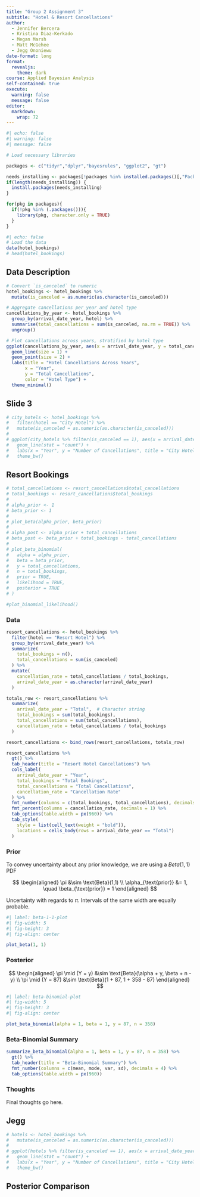 ```yaml
---
title: "Group 2 Assignment 3"
subtitle: "Hotel & Resort Cancellations"
author:
  - Jennifer Bercera
  - Kristina Diaz-Kerkado
  - Megan Marsh
  - Matt McGehee
  - Jegg Ononiewu
date-format: long
format:
  revealjs:
    theme: dark
course: Applied Bayesian Analysis
self-contained: true
execute: 
  warning: false
  message: false
editor: 
  markdown: 
    wrap: 72
---
```


```r
#| echo: false
#| warning: false
#| message: false

# Load necessary libraries

packages <- c("tidyr","dplyr","bayesrules", "ggplot2", "gt")

needs_installing <- packages[!packages %in% installed.packages()[,"Package"]]
if(length(needs_installing)) {
  install.packages(needs_installing)
}

for(pkg in packages){
  if(!pkg %in% (.packages())){
    library(pkg, character.only = TRUE)
  }
}
```

```r
#| echo: false
# Load the data
data(hotel_bookings)
# head(hotel_bookings)
```

## Data Description 

```r
# Convert `is_canceled` to numeric
hotel_bookings <- hotel_bookings %>%
  mutate(is_canceled = as.numeric(as.character(is_canceled)))

# Aggregate cancellations per year and hotel type
cancellations_by_year <- hotel_bookings %>%
  group_by(arrival_date_year, hotel) %>%
  summarise(total_cancellations = sum(is_canceled, na.rm = TRUE)) %>%
  ungroup()

# Plot cancellations across years, stratified by hotel type
ggplot(cancellations_by_year, aes(x = arrival_date_year, y = total_cancellations, color = hotel, group = hotel)) +
  geom_line(size = 1) +
  geom_point(size = 2) +
  labs(title = "Hotel Cancellations Across Years",
       x = "Year",
       y = "Total Cancellations",
       color = "Hotel Type") +
  theme_minimal()
```


## Slide 3

```r
# city_hotels <- hotel_bookings %>%
#   filter(hotel == "City Hotel") %>%
#   mutate(is_canceled = as.numeric(as.character(is_canceled)))
# 
# ggplot(city_hotels %>% filter(is_canceled == 1), aes(x = arrival_date_year)) +
#   geom_line(stat = "count") +
#   labs(x = "Year", y = "Number of Cancellations", title = "City Hotel Cancellations per Year") +
#   theme_bw()
```

## Resort Bookings {.smaller}


```r
# total_cancellations <- resort_cancellations$total_cancellations
# total_bookings <- resort_cancellations$total_bookings
# 
# alpha_prior <- 1
# beta_prior <- 1
# 
# plot_beta(alpha_prior, beta_prior)
# 
# alpha_post <- alpha_prior + total_cancellations
# beta_post <- beta_prior + total_bookings - total_cancellations
# 
# plot_beta_binomial(
#   alpha = alpha_prior,
#   beta = beta_prior,
#   y = total_cancellations,
#   n = total_bookings,
#   prior = TRUE,
#   likelihood = TRUE,
#   posterior = TRUE
# )

#plot_binomial_likelihood()

```

:::{.panel-tabset}

### Data

```r
resort_cancellations <- hotel_bookings %>%
  filter(hotel == "Resort Hotel") %>%
  group_by(arrival_date_year) %>%
  summarize(
    total_bookings = n(),
    total_cancellations = sum(is_canceled)
  ) %>%
  mutate(
    cancellation_rate = total_cancellations / total_bookings,
    arrival_date_year = as.character(arrival_date_year)
  )

totals_row <- resort_cancellations %>%
  summarize(
    arrival_date_year = "Total",  # Character string
    total_bookings = sum(total_bookings),
    total_cancellations = sum(total_cancellations),
    cancellation_rate = total_cancellations / total_bookings
  )

resort_cancellations <- bind_rows(resort_cancellations, totals_row)

resort_cancellations %>%
  gt() %>%
  tab_header(title = "Resort Hotel Cancellations") %>%
  cols_label(
    arrival_date_year = "Year",
    total_bookings = "Total Bookings",
    total_cancellations = "Total Cancellations",
    cancellation_rate = "Cancellation Rate"
  ) %>%
  fmt_number(columns = c(total_bookings, total_cancellations), decimals = 0) %>%
  fmt_percent(columns = cancellation_rate, decimals = 1) %>%
  tab_options(table.width = px(960)) %>%
  tab_style(
    style = list(cell_text(weight = "bold")),
    locations = cells_body(rows = arrival_date_year == "Total")
  )

```

### Prior
To convey uncertainty about any prior knowledge, we are using a $Beta(1,1)$ PDF

$$
\begin{aligned}
  \pi &\sim \text{Beta}(1,1) \\
  \alpha_{\text{prior}} &= 1, \quad \beta_{\text{prior}} = 1
\end{aligned}
$$

Uncertainty with regards to $\pi$. Intervals of the same width are equally probable.
```r
#| label: beta-1-1-plot
#| fig-width: 5
#| fig-height: 3
#| fig-align: center

plot_beta(1, 1)
```

### Posterior
$$
\begin{aligned}
  \pi \mid (Y = y) &\sim \text{Beta}(\alpha + y, \beta + n - y) \\
  \pi \mid (Y = 87) &\sim \text{Beta}(1 + 87, 1 + 358 - 87)
\end{aligned}
$$

```r
#| label: beta-binomial-plot
#| fig-width: 5
#| fig-height: 3
#| fig-align: center

plot_beta_binomial(alpha = 1, beta = 1, y = 87, n = 358)
```

### Beta-Binomial Summary

```r
summarize_beta_binomial(alpha = 1, beta = 1, y = 87, n = 358) %>%
  gt() %>%
  tab_header(title = "Beta-Binomial Summary") %>%
  fmt_number(columns = c(mean, mode, var, sd), decimals = 4) %>%
  tab_options(table.width = px(960))
```

### Thoughts
Final thoughts go here.

:::

## Jegg

```r
# hotels <- hotel_bookings %>%
#   mutate(is_canceled = as.numeric(as.character(is_canceled)))
# 
# ggplot(hotels %>% filter(is_canceled == 1), aes(x = arrival_date_year)) +
#   geom_line(stat = "count") +
#   labs(x = "Year", y = "Number of Cancellations", title = "City Hotel Cancellations per Year") +
#   theme_bw()
```

## Posterior Comparison


